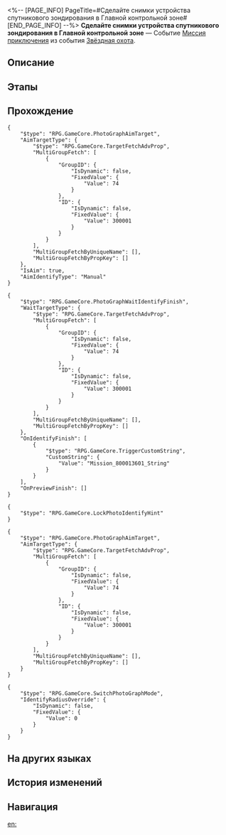 <%-- [PAGE_INFO]
PageTitle=#Сделайте снимки устройства спутникового зондирования в Главной контрольной зоне#
[END_PAGE_INFO] --%>
{{Дополнить|Диалоги.}}
{{Миссия Инфобокс
|id              = 8000136
|Название        = 
|Изображение     = Миссия Сделайте снимки устройства спутникового зондирования в Главной контрольной зоне.png
|Тип             = Миссия приключения
|Событие         = Звёздная охота
|Глава           = 
|Условия         = Завершена [[Миссия компаньона]] «[[Дух Панклорда]]»
|Персонажи       = Первопроходец
|СтартЛокация    = [[Космическая станция «Герта»]] — [[Главная контрольная зона]]
|Мир             = Космическая станция «Герта»
|Предыдущая      = 
|Следующая       = 
|Награды         = 
}}
'''Сделайте снимки устройства спутникового зондирования в Главной контрольной зоне''' — Событие [[Миссия приключения]] из события [[Звёздная охота]].

==Описание==
{{Описание|<!--официальное описание из Перекрёстка судеб-->}}

==Этапы==


==Прохождение==
{{Дополнить}}
<pre>{
	"$type": "RPG.GameCore.PhotoGraphAimTarget",
	"AimTargetType": {
		"$type": "RPG.GameCore.TargetFetchAdvProp",
		"MultiGroupFetch": [
			{
				"GroupID": {
					"IsDynamic": false,
					"FixedValue": {
						"Value": 74
					}
				},
				"ID": {
					"IsDynamic": false,
					"FixedValue": {
						"Value": 300001
					}
				}
			}
		],
		"MultiGroupFetchByUniqueName": [],
		"MultiGroupFetchByPropKey": []
	},
	"IsAim": true,
	"AimIdentifyType": "Manual"
}</pre>
<pre>{
	"$type": "RPG.GameCore.PhotoGraphWaitIdentifyFinish",
	"WaitTargetType": {
		"$type": "RPG.GameCore.TargetFetchAdvProp",
		"MultiGroupFetch": [
			{
				"GroupID": {
					"IsDynamic": false,
					"FixedValue": {
						"Value": 74
					}
				},
				"ID": {
					"IsDynamic": false,
					"FixedValue": {
						"Value": 300001
					}
				}
			}
		],
		"MultiGroupFetchByUniqueName": [],
		"MultiGroupFetchByPropKey": []
	},
	"OnIdentifyFinish": [
		{
			"$type": "RPG.GameCore.TriggerCustomString",
			"CustomString": {
				"Value": "Mission_800013601_String"
			}
		}
	],
	"OnPreviewFinish": []
}</pre>
<pre>{
	"$type": "RPG.GameCore.LockPhotoIdentifyHint"
}</pre>
<pre>{
	"$type": "RPG.GameCore.PhotoGraphAimTarget",
	"AimTargetType": {
		"$type": "RPG.GameCore.TargetFetchAdvProp",
		"MultiGroupFetch": [
			{
				"GroupID": {
					"IsDynamic": false,
					"FixedValue": {
						"Value": 74
					}
				},
				"ID": {
					"IsDynamic": false,
					"FixedValue": {
						"Value": 300001
					}
				}
			}
		],
		"MultiGroupFetchByUniqueName": [],
		"MultiGroupFetchByPropKey": []
	}
}</pre>
<pre>{
	"$type": "RPG.GameCore.SwitchPhotoGraphMode",
	"IdentifyRadiusOverride": {
		"IsDynamic": false,
		"FixedValue": {
			"Value": 0
		}
	}
}</pre>
:<!--0.6-second delay-->
{{Диалог Конец}}

==На других языках==
{{На других языках
|en   = Take a picture of a satellite remote sensing device in the Master Control Zone
|zhs  = 在主控舱段拍摄「卫星遥感装置」的照片
|zht  = 在主控艙段拍攝「衛星遙感裝置」的照片
|ja   = 主制御部分で「リモートセンシング装置」の写真を撮る
|ko   = 메인 컨트롤 캐빈에서 「위성 원격 탐지 장치」 사진 촬영
|es   = Haz una foto de un dispositivo de teledetección por satélite en la zona de mando principal
|fr   = Prendre un dispositif de télédétection par satellite en photo dans la Zone de contrôle principale
|ru   = Сделайте снимки устройства спутникового зондирования в Главной контрольной зоне
|th   = ถ่ายภาพ "อุปกรณ์ดาวเทียมสำรวจระยะไกล" ที่ Master Control Zone
|vi   = Chụp ảnh "Thiết Bị Cảm Biến Vệ Tinh" tại Khoang Điều Khiển Chính
|de   = Nimm in der Hauptkontrollzone ein Bild von einem Satelliten-Fernerkundungsgerät auf.
|id   = Ambil foto "Perangkat Satelit Pengindraan Jauh" di Master Control Zone
|pt   = Tire uma foto de um dispositivo de detecção remoto via satélite na Zona de Controle Principal.
}}

==История изменений==
{{История изменений|3.5}}

==Навигация==
{{Миссия приключения Навбокс|Глава }}

[[en:]]
